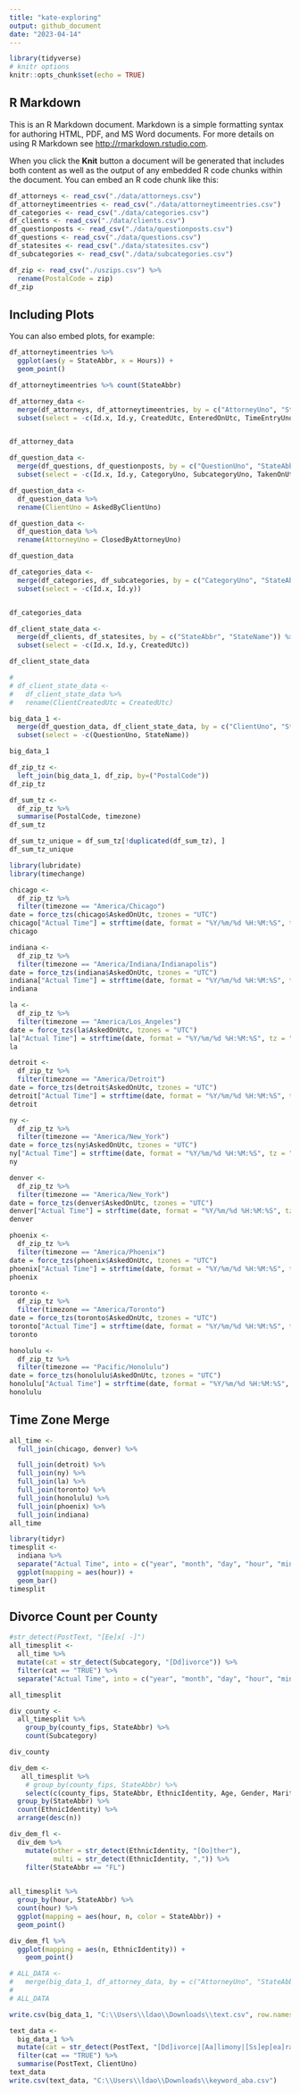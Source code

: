 ```yaml
---
title: "kate-exploring"
output: github_document
date: "2023-04-14"
---
```


```r
library(tidyverse)
# knitr options
knitr::opts_chunk$set(echo = TRUE)
```

## R Markdown

This is an R Markdown document. Markdown is a simple formatting syntax for authoring HTML, PDF, and MS Word documents. For more details on using R Markdown see <http://rmarkdown.rstudio.com>.

When you click the **Knit** button a document will be generated that includes both content as well as the output of any embedded R code chunks within the document. You can embed an R code chunk like this:

```r
df_attorneys <- read_csv("./data/attorneys.csv")
df_attorneytimeentries <- read_csv("./data/attorneytimeentries.csv")
df_categories <- read_csv("./data/categories.csv")
df_clients <- read_csv("./data/clients.csv")
df_questionposts <- read_csv("./data/questionposts.csv")
df_questions <- read_csv("./data/questions.csv")
df_statesites <- read_csv("./data/statesites.csv")
df_subcategories <- read_csv("./data/subcategories.csv")

```

```r
df_zip <- read_csv("./uszips.csv") %>%
  rename(PostalCode = zip)
df_zip
```

## Including Plots

You can also embed plots, for example:

```r
df_attorneytimeentries %>%
  ggplot(aes(y = StateAbbr, x = Hours)) +
  geom_point()

df_attorneytimeentries %>% count(StateAbbr)
```

```r
df_attorney_data <-
  merge(df_attorneys, df_attorneytimeentries, by = c("AttorneyUno", "StateAbbr")) %>%
  subset(select = -c(Id.x, Id.y, CreatedUtc, EnteredOnUtc, TimeEntryUno))


df_attorney_data
```

```r
df_question_data <-
  merge(df_questions, df_questionposts, by = c("QuestionUno", "StateAbbr")) %>%
  subset(select = -c(Id.x, Id.y, CategoryUno, SubcategoryUno, TakenOnUtc, ClosedOnUtc, LegalDeadline, CreatedUtc))

df_question_data <-
  df_question_data %>%
  rename(ClientUno = AskedByClientUno)

df_question_data <-
  df_question_data %>%
  rename(AttorneyUno = ClosedByAttorneyUno)

df_question_data
```

```r
df_categories_data <-
  merge(df_categories, df_subcategories, by = c("CategoryUno", "StateAbbr")) %>%
  subset(select = -c(Id.x, Id.y))


df_categories_data
```

```r
df_client_state_data <-
  merge(df_clients, df_statesites, by = c("StateAbbr", "StateName")) %>%
  subset(select = -c(Id.x, Id.y, CreatedUtc))

df_client_state_data
```

```r

# 
# df_client_state_data <-
#   df_client_state_data %>%
#   rename(ClientCreatedUtc = CreatedUtc)
```

```r
big_data_1 <-
  merge(df_question_data, df_client_state_data, by = c("ClientUno", "StateAbbr")) %>%
  subset(select = -c(QuestionUno, StateName))

big_data_1
```

```r
df_zip_tz <-
  left_join(big_data_1, df_zip, by=("PostalCode"))
df_zip_tz

df_sum_tz <-
  df_zip_tz %>% 
  summarise(PostalCode, timezone)
df_sum_tz

df_sum_tz_unique = df_sum_tz[!duplicated(df_sum_tz), ]
df_sum_tz_unique
```

```r
library(lubridate)
library(timechange)
```

```r
chicago <-
  df_zip_tz %>% 
  filter(timezone == "America/Chicago")
date = force_tzs(chicago$AskedOnUtc, tzones = "UTC")
chicago["Actual Time"] = strftime(date, format = "%Y/%m/%d %H:%M:%S", tz = "America/Chicago")
chicago

indiana <-
  df_zip_tz %>% 
  filter(timezone == "America/Indiana/Indianapolis")
date = force_tzs(indiana$AskedOnUtc, tzones = "UTC")
indiana["Actual Time"] = strftime(date, format = "%Y/%m/%d %H:%M:%S", tz = "America/Indiana/Indianapolis")
indiana

la <-
  df_zip_tz %>% 
  filter(timezone == "America/Los_Angeles")
date = force_tzs(la$AskedOnUtc, tzones = "UTC")
la["Actual Time"] = strftime(date, format = "%Y/%m/%d %H:%M:%S", tz = "America/Los_Angeles")
la

detroit <-
  df_zip_tz %>% 
  filter(timezone == "America/Detroit")
date = force_tzs(detroit$AskedOnUtc, tzones = "UTC")
detroit["Actual Time"] = strftime(date, format = "%Y/%m/%d %H:%M:%S", tz = "America/Detroit")
detroit

ny <-
  df_zip_tz %>% 
  filter(timezone == "America/New_York")
date = force_tzs(ny$AskedOnUtc, tzones = "UTC")
ny["Actual Time"] = strftime(date, format = "%Y/%m/%d %H:%M:%S", tz = "America/New_York")
ny

denver <-
  df_zip_tz %>% 
  filter(timezone == "America/New_York")
date = force_tzs(denver$AskedOnUtc, tzones = "UTC")
denver["Actual Time"] = strftime(date, format = "%Y/%m/%d %H:%M:%S", tz = "America/Denver")
denver

phoenix <-
  df_zip_tz %>% 
  filter(timezone == "America/Phoenix")
date = force_tzs(phoenix$AskedOnUtc, tzones = "UTC")
phoenix["Actual Time"] = strftime(date, format = "%Y/%m/%d %H:%M:%S", tz = "America/Phoenix")
phoenix

toronto <-
  df_zip_tz %>% 
  filter(timezone == "America/Toronto")
date = force_tzs(toronto$AskedOnUtc, tzones = "UTC")
toronto["Actual Time"] = strftime(date, format = "%Y/%m/%d %H:%M:%S", tz = "America/Toronto")
toronto

honolulu <-
  df_zip_tz %>% 
  filter(timezone == "Pacific/Honolulu")
date = force_tzs(honolulu$AskedOnUtc, tzones = "UTC")
honolulu["Actual Time"] = strftime(date, format = "%Y/%m/%d %H:%M:%S", tz = "Pacific/Honolulu")
honolulu
```

## Time Zone Merge

```r
all_time <-
  full_join(chicago, denver) %>% 

  full_join(detroit) %>% 
  full_join(ny) %>% 
  full_join(la) %>% 
  full_join(toronto) %>% 
  full_join(honolulu) %>%
  full_join(phoenix) %>% 
  full_join(indiana)
all_time
```

```r
library(tidyr)
timesplit <-
  indiana %>%
  separate("Actual Time", into = c("year", "month", "day", "hour", "minutes", "seconds")) %>% 
  ggplot(mapping = aes(hour)) +
  geom_bar()
timesplit
```

## Divorce Count per County

```r
#str_detect(PostText, "[Ee]x[ -]")
all_timesplit <-
  all_time %>%
  mutate(cat = str_detect(Subcategory, "[Dd]ivorce")) %>% 
  filter(cat == "TRUE") %>% 
  separate("Actual Time", into = c("year", "month", "day", "hour", "minutes", "seconds")) 

all_timesplit
```

```r

div_county <- 
  all_timesplit %>% 
    group_by(county_fips, StateAbbr) %>% 
    count(Subcategory) 

div_county

div_dem <- 
   all_timesplit %>% 
    # group_by(county_fips, StateAbbr) %>% 
    select(c(county_fips, StateAbbr, EthnicIdentity, Age, Gender, MaritalStatus)) %>% 
  group_by(StateAbbr) %>% 
  count(EthnicIdentity) %>% 
  arrange(desc(n))

div_dem_fl <- 
  div_dem %>% 
    mutate(other = str_detect(EthnicIdentity, "[Oo]ther"),
           multi = str_detect(EthnicIdentity, ",")) %>% 
    filter(StateAbbr == "FL")
  

```

```r
all_timesplit %>% 
  group_by(hour, StateAbbr) %>% 
  count(hour) %>% 
  ggplot(mapping = aes(hour, n, color = StateAbbr)) +
  geom_point()
```

```r
div_dem_fl %>% 
  ggplot(mapping = aes(n, EthnicIdentity)) +
    geom_point()
```

```r
# ALL_DATA <-
#   merge(big_data_1, df_attorney_data, by = c("AttorneyUno", "StateAbbr"))
# 
# ALL_DATA
```

```r
write.csv(big_data_1, "C:\\Users\\ldao\\Downloads\\text.csv", row.names=FALSE)
```

```r
text_data <-
  big_data_1 %>% 
  mutate(cat = str_detect(PostText, "[Dd]ivorce|[Aa]limony|[Ss]ep[ea]rat| [Ee]x |[Pp]renup|[Cc]hild [Ss]upport|[Cc]ustody")) %>% 
  filter(cat == "TRUE") %>% 
  summarise(PostText, ClientUno)
text_data
write.csv(text_data, "C:\\Users\\ldao\\Downloads\\keyword_aba.csv")
```
